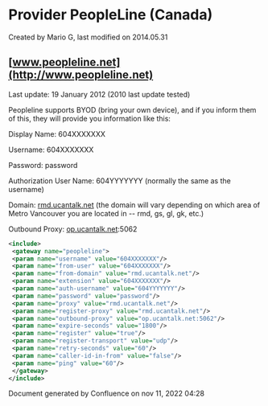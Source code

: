 
# Provider PeopleLine (Canada) 

 Created by  Mario G, last modified on 2014.05.31

## [www.peopleline.net](http://www.peopleline.net)

Last update: 19 January 2012 (2010 last update tested)

Peopleline supports BYOD (bring your own device), and if you inform them of this, they will provide you information like this:

Display Name: 604XXXXXXX

Username: 604XXXXXXX

Password: password

Authorization User Name: 604YYYYYYY (normally the same as the username)

Domain: [rmd.ucantalk.net](http://rmd.ucantalk.net) (the domain will vary depending on which area of Metro Vancouver you are located in -- rmd, gs, gl, gk, etc.)

Outbound Proxy: [op.ucantalk.net](http://op.ucantalk.net):5062

```xml
<include>
 <gateway name="peopleline">
 <param name="username" value="604XXXXXXX"/>
 <param name="from-user" value="604XXXXXXX"/>
 <param name="from-domain" value="rmd.ucantalk.net"/>
 <param name="extension" value="604XXXXXXX"/>
 <param name="auth-username" value="604YYYYYYY"/>
 <param name="password" value="password"/>
 <param name="proxy" value="rmd.ucantalk.net"/>
 <param name="register-proxy" value="rmd.ucantalk.net"/>
 <param name="outbound-proxy" value="op.ucantalk.net:5062"/>
 <param name="expire-seconds" value="1800"/>
 <param name="register" value="true"/>
 <param name="register-transport" value="udp"/>
 <param name="retry-seconds" value="60"/>
 <param name="caller-id-in-from" value="false"/>
 <param name="ping" value="60"/>
 </gateway>
</include>
```

Document generated by Confluence on nov 11, 2022 04:28
